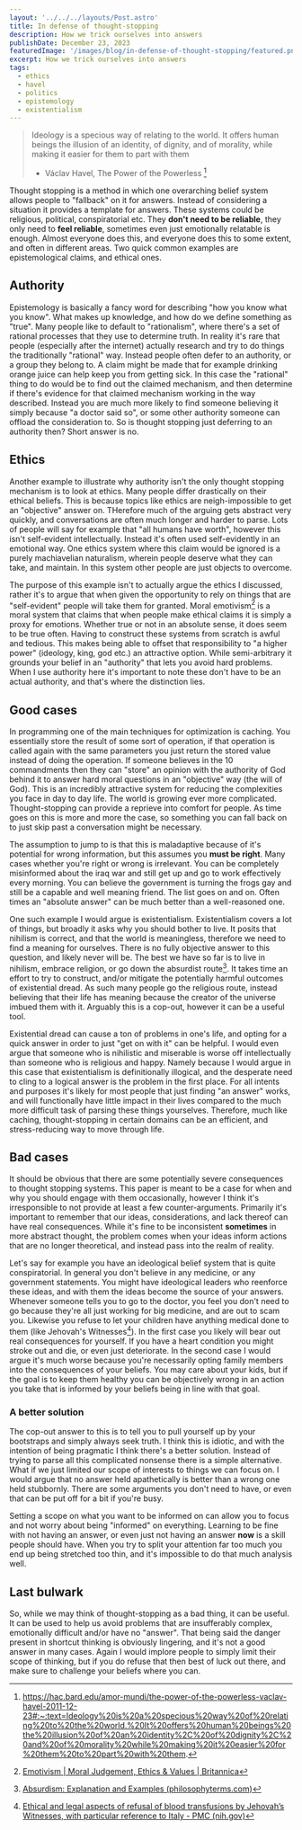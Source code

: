 ---
layout: '../../../layouts/Post.astro'
title: In defense of thought-stopping
description: How we trick ourselves into answers
publishDate: December 23, 2023
featuredImage: '/images/blog/in-defense-of-thought-stopping/featured.png'
excerpt: How we trick ourselves into answers
tags:
  - ethics
  - havel
  - politics
  - epistemology
  - existentialism
---

> Ideology is a specious way of relating to the world. It offers human beings the illusion of an identity, of dignity, and of morality, while making it easier for them to part with them
> - Václav Havel, The Power of the Powerless [^1]

Thought stopping is a method in which one overarching belief system allows people to "fallback" on it for answers. Instead of considering a situation it provides a template for answers. These systems could be religious, political, conspiratorial etc. They **don't need to be reliable**, they only need to **feel reliable**, sometimes even just emotionally relatable is enough. Almost everyone does this, and everyone does this to some extent, and often in different areas. Two quick common examples are epistemological claims, and ethical ones.

## Authority
Epistemology is basically a fancy word for describing "how you know what you know". What makes up knowledge, and how do we define something as "true". Many people like to default to "rationalism", where there's a set of rational processes that they use to determine truth. In reality it's rare that people (especially after the internet) actually research and try to do things the traditionally "rational" way. Instead people often defer to an authority, or a group they belong to. A claim might be made that for example drinking orange juice can help keep you from getting sick. In this case the "rational" thing to do would be to find out the claimed mechanism, and then determine if there's evidence for that claimed mechanism working in the way described. Instead you are much more likely to find someone believing it simply because "a doctor said so", or some other authority someone can offload the consideration to. So is thought stopping just deferring to an authority then? Short answer is no.

## Ethics
Another example to illustrate why authority isn't the only thought stopping mechanism is to look at ethics. Many people differ drastically on their ethical beliefs. This is because topics like ethics are neigh-impossible to get an "objective" answer on. THerefore much of the arguing gets abstract very quickly, and conversations are often much longer and harder to parse. Lots of people will say for example that "all humans have worth", however this isn't self-evident intellectually. Instead it's often used self-evidently in an emotional way. One ethics system where this claim would be ignored is a purely machiavelian naturalism, wherein people deserve what they can take, and maintain. In this system other people are just objects to overcome.

The purpose of this example isn't to actually argue the ethics I discussed, rather it's to argue that when given the opportunity to rely on things that are "self-evident" people will take them for granted. Moral emotivism[^2] is a moral system that claims that when people make ethical claims it is simply a proxy for emotions. Whether true or not in an absolute sense, it does seem to be true often.  Having to construct these systems from scratch is awful and tedious. This makes being able to offset that responsibility to "a higher power" (ideology, king, god etc.) an attractive option. While semi-arbitrary it grounds your belief in an "authority" that lets you avoid hard problems. When I use authority here it's important to note these don't have to be an actual authority, and that's where the distinction lies.

## Good cases
In programming one of the main techniques for optimization is caching. You essentially store the result of some sort of operation, if that operation is called again with the same parameters you just return the stored value instead of doing the operation. If someone believes in the 10 commandments then they can "store" an opinion with the authority of God behind it to answer hard moral questions in an "objective" way (the will of God). This is an incredibly attractive system for reducing the complexities you face in day to day life. The world is growing ever more complicated. Thought-stopping can provide a reprieve into comfort for people. As time goes on this is more and more the case, so something you can fall back on to just skip past a conversation might be necessary. 

The assumption to jump to is that this is maladaptive because of it's potential for wrong information, but this assumes you **must be right**. Many cases whether you're right or wrong is irrelevant. You can be completely misinformed about the iraq war and still get up and go to work effectively every morning. You can believe the government is turning the frogs gay and still be a capable and well meaning friend. The list goes on and on. Often times an "absolute answer" can be much better than a well-reasoned one.

One such example I would argue is existentialism. Existentialism covers a lot of things, but broadly it asks why you should bother to live. It posits that nihilism is correct, and that the world is meaningless, therefore we need to find a meaning for ourselves. There is no fully objective answer to this question, and likely never will be. The best we have so far is to live in nihilism, embrace religion, or go down the absurdist route[^3]. It takes time an effort to try to construct, and/or mitigate the potentially harmful outcomes of existential dread. As such many people go the religious route, instead believing that their life has meaning because the creator of the universe imbued them with it. Arguably this is a cop-out, however it can be a useful tool.

Existential dread can cause a ton of problems in one's life, and opting for a quick answer in order to just "get on with it" can be helpful. I would even argue that someone who is nihilistic and miserable is worse off intellectually than someone who is religious and happy. Namely because I would argue in this case that existentialism is definitionally illogical, and the desperate need to cling to a logical answer is the problem in the first place. For all intents and purposes it's likely for most people that just finding "an answer" works, and will functionally have little impact in their lives compared to the much more difficult task of parsing these things yourselves. Therefore, much like caching, thought-stopping in certain domains can be an efficient, and stress-reducing way to move through life.

## Bad cases

It should be obvious that there are some potentially severe consequences to thought stopping systems. This paper is meant to be a case for when and why you should engage with them occasionally, however I think it's irresponsible to not provide at least a few counter-arguments. Primarily it's important to remember that our ideas, considerations, and lack thereof can have real consequences. While it's fine to be inconsistent **sometimes** in more abstract thought, the problem comes when your ideas inform actions that are no longer theoretical, and instead pass into the realm of reality.

Let's say for example you have an ideological belief system that is quite conspiratorial. In general you don't believe in any medicine, or any government statements. You might have ideological leaders who reenforce these ideas, and with them the ideas become the source of your answers. Whenever someone tells you to go to the doctor, you feel you don't need to go because they're all just working for big medicine, and are out to scam you. Likewise you refuse to let your children have anything medical done to them (like Jehovah's Witnesses[^4]). In the first case you likely will bear out real consequences for yourself. If you have a heart condition you might stroke out and die, or even just deteriorate. In the second case I would argue it's much worse because you're necessarily opting family members into the consequences of your beliefs. You may care about your kids, but if the goal is to keep them healthy you can be objectively wrong in an action you take that is informed by your beliefs being in line with that goal.

### A better solution

The cop-out answer to this is to tell you to pull yourself up by your bootstraps and simply always seek truth. I think this is idiotic, and with the intention of being pragmatic I think there's a better solution. Instead of trying to parse all this complicated nonsense there is a simple alternative. What if we just limited our scope of interests to things we can focus on. I would argue that no answer held apathetically is better than a wrong one held stubbornly. There are some arguments you don't need to have, or even that can be put off for a bit if you're busy. 

Setting a scope on what you want to be informed on can allow you to focus and not worry about being "informed" on everything. Learning to be fine with not having an answer, or even just not having an answer **now** is a skill people should have. When you try to split your attention far too much you end up being stretched too thin, and it's impossible to do that much analysis well.

## Last bulwark
So, while we may think of thought-stopping as a bad thing, it can be useful. It can be used to help us avoid problems that are insufferably complex, emotionally difficult and/or have no "answer". That being said the danger present in shortcut thinking is obviously lingering, and it's not a good answer in many cases. Again I would implore people to simply limit their scope of thinking, but if you do refuse that then best of luck out there, and make sure to challenge your beliefs where you can.

[^1]: https://hac.bard.edu/amor-mundi/the-power-of-the-powerless-vaclav-havel-2011-12-23#:~:text=Ideology%20is%20a%20specious%20way%20of%20relating%20to%20the%20world.%20It%20offers%20human%20beings%20the%20illusion%20of%20an%20identity%2C%20of%20dignity%2C%20and%20of%20morality%20while%20making%20it%20easier%20for%20them%20to%20part%20with%20them.
[^2]: [Emotivism | Moral Judgement, Ethics & Values | Britannica](https://www.britannica.com/topic/emotivism)
[^3]: [Absurdism: Explanation and Examples (philosophyterms.com)](https://philosophyterms.com/absurdism/)
[^4]: [Ethical and legal aspects of refusal of blood transfusions by Jehovah’s Witnesses, with particular reference to Italy - PMC (nih.gov)](https://www.ncbi.nlm.nih.gov/pmc/articles/PMC3934270/)
